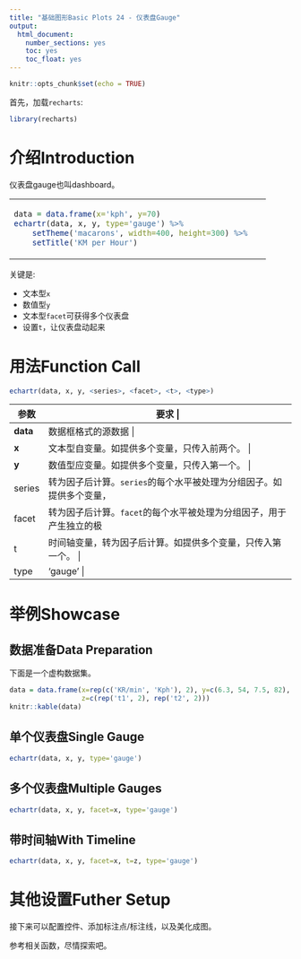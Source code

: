 ```yaml
---
title: "基础图形Basic Plots 24 - 仪表盘Gauge"
output: 
  html_document: 
    number_sections: yes
    toc: yes
    toc_float: yes
---
```


```r
knitr::opts_chunk$set(echo = TRUE)
```

首先，加载`recharts`:
```r
library(recharts)
```

# 介绍Introduction

仪表盘gauge也叫dashboard。

<table id='intro'>
<tr><td>
```r
data = data.frame(x='kph', y=70)
echartr(data, x, y, type='gauge') %>% 
    setTheme('macarons', width=400, height=300) %>% 
    setTitle('KM per Hour')
```
</td>
<td>
</table>

关键是:

- 文本型`x` 
- 数值型`y`
- 文本型`facet`可获得多个仪表盘
- 设置`t`，让仪表盘动起来

# 用法Function Call

```r
echartr(data, x, y, <series>, <facet>, <t>, <type>)
```

+--------+--------------------------------------------------------------------+
| 参数   |  要求                                            |
+========+====================================================================+
|**data**| 数据框格式的源数据                     |
+--------+--------------------------------------------------------------------+
| **x**  | 文本型自变量。如提供多个变量，只传入前两个。 |
+--------+--------------------------------------------------------------------+
| **y**  | 数值型应变量。如提供多个变量，只传入第一个。 |
+--------+--------------------------------------------------------------------+
| series | 转为因子后计算。`series`的每个水平被处理为分组因子。如提供多个变量，只传入第一个。 |
+--------+--------------------------------------------------------------------+
| facet  | 转为因子后计算。`facet`的每个水平被处理为分组因子，用于产生独立的极坐标系。如提供多个变量，只传入第一个。 |
+--------+--------------------------------------------------------------------+
|  t     | 时间轴变量，转为因子后计算。如提供多个变量，只传入第一个。 |
+--------+--------------------------------------------------------------------+
| type   | 'gauge' |
+--------+--------------------------------------------------------------------+


# 举例Showcase

## 数据准备Data Preparation

下面是一个虚构数据集。

```r
data = data.frame(x=rep(c('KR/min', 'Kph'), 2), y=c(6.3, 54, 7.5, 82), 
                  z=c(rep('t1', 2), rep('t2', 2)))
knitr::kable(data)
```

## 单个仪表盘Single Gauge

```r
echartr(data, x, y, type='gauge')
```

## 多个仪表盘Multiple Gauges

```r
echartr(data, x, y, facet=x, type='gauge')
```

## 带时间轴With Timeline


```r
echartr(data, x, y, facet=x, t=z, type='gauge')
```

# 其他设置Futher Setup

接下来可以配置控件、添加标注点/标注线，以及美化成图。

参考相关函数，尽情探索吧。

